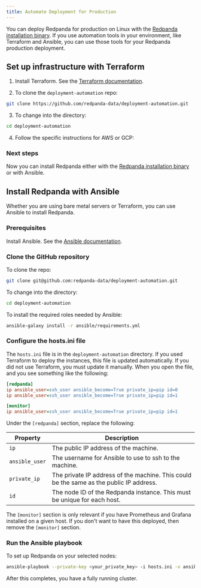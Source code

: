 ```yaml
---
title: Automate Deployment for Production
---
```


<head>
    <meta name="title" content="Automate Deployment for Production | Redpanda Docs"/>
    <meta name="description" content="Automate Deployment for Production."/>
    <link rel="canonical" href="https://docs.redpanda.com/docs/deploy/deployment-option/self-hosted/manual/production/production-deployment-automation/" />
</head>


You can deploy Redpanda for production on Linux with the [Redpanda installation binary](../../production/production-deployment). If you use automation tools in your environment, like Terraform and Ansible, you can use those tools for your Redpanda production deployment.

## Set up infrastructure with Terraform

1. Install Terraform. See the [Terraform documentation](https://learn.hashicorp.com/tutorials/terraform/install-cli).

2. To clone the `deployment-automation` repo:

 ```bash
 git clone https://github.com/redpanda-data/deployment-automation.git
 ```

3. To change into the directory:

 ```bash
 cd deployment-automation
 ```

4. Follow the specific instructions for AWS or GCP:



<!--
[tabs]
=====
AWS::
+
--
. Within the `deployment-automation` folder, change into the `aws` directory:
+
[,bash]
----
 cd aws
----

. Set AWS credentials. Terraform provides multiple ways to set the AWS secret and key. See the https://registry.terraform.io/providers/hashicorp/aws/latest/docs#environment-variables[Terraform documentation].
. To initialize Terraform:

 ```bash
 terraform init
 ```

. To create the cluster:

....
`terraform apply`

Configuration options:

| Property      | Description |
| ----------- | ----------- |
| `aws_region` | The AWS region to use for deploying the infrastructure. Default: `us-west-2` |
| `nodes` | The number of nodes to base the cluster on. Default: `3` |
| `enable_monitoring` | Creates a Prometheus/Grafana instance for monitoring the cluster. Default: `true` |
| `instance_type` | The instance type on which Redpanda is deployed. Default: `i3.8xlarge` |
| `prometheus_instance_type` | The instance type on which Prometheus and Grafana are deployed. Default: `c5.2xlarge` |
| `public_key_path` | Path to the public key of the keypair used to access the nodes. Default: `~/.ssh/id_rsa.pub` |
| `distro` | Linux distribution to install. (This affects the `distro_` variables.) Default: `ubuntu-focal` |
| `distro_ami` | AWS AMI to use for each available distribution. These must be changed according to the chosen AWS region. |
| `distro_ssh_user` | User used to ssh into the created EC2 instances. |

The following example creates a three-node cluster using i3.large instances.

```bash
terraform apply -var="instance_type=i3.large"
```
....

--
GCP::
+
--
. Within the `deployment-automation` folder, change into the `gcp` directory:
+
[,bash]
----
 cd gcp
----

. You need an existing subnet to deploy the VMs into. The subnet's attached firewall should allow inbound traffic on ports 22, 3000, 8082, 8888, 8889, 9090,  9092, 9644, and 33145. This module adds the `rp-node` tag to the deployed VMs, which can be used as the target tag for the firewall rule.
. To initialize Terraform:

 ```bash
 terraform init
 ```

. To create the cluster:

 `terraform apply`

 Configuration options:

 | Property      | Description |
 | ----------- | ----------- |
 | `region` | The region to use for deploying the infrastructure. Default: `us-west1` |
 | `zone` | The region's zone to deploy the infrastructure. Default: `a` |
 | `subnet` | The name of an existing subnet to deploy the infrastructure. |
 | `nodes` | The number of nodes to base the cluster on. Keep in mind that one node is used as a monitoring node. Default: `1`|
 | `disks` | The number of local disks to deploy on each machine. Default = `1`|
 | `image` | The OS image running on the VMs. Default: `ubuntu-os-cloud/ubuntu-1804-lts` |
 | `machine_type` | The machine type. Default: `n2-standard-2`|
 | `public_key_path` | Path to the public key of the keypair used to access the nodes. |
 | `ssh_user` | The ssh user. Must match the one in the public ssh key's comments. |

The following example creates a three-node cluster using the subnet named `redpanda-cluster-subnet`.

 ```bash
 terraform apply -var nodes=3 -var subnet=redpanda-cluster-subnet -var public_key_path=~/.ssh/id_rsa.pub -var ssh_user=$USER
 ```

--
=====
-->


### Next steps

Now you can install Redpanda either with the [Redpanda installation binary](../../production/production-deployment) or with Ansible.

## Install Redpanda with Ansible

Whether you are using bare metal servers or Terraform, you can use Ansible to install Redpanda.

### Prerequisites

Install Ansible. See the [Ansible documentation](https://docs.ansible.com/ansible/latest/installation_guide/intro_installation.html).

### Clone the GitHub repository

To clone the repo:

```bash
git clone git@github.com:redpanda-data/deployment-automation.git
```

To change into the directory:

```bash
cd deployment-automation
```

To install the required roles needed by Ansible:

```bash
ansible-galaxy install -r ansible/requirements.yml
```

### Configure the hosts.ini file

The `hosts.ini` file is in the `deployment-automation` directory. If you used Terraform to deploy the instances, this file is updated automatically. If you did not use Terraform, you must update it
manually. When you open the file, and you see something like the following:

```ini
[redpanda]
ip ansible_user=ssh_user ansible_become=True private_ip=pip id=0
ip ansible_user=ssh_user ansible_become=True private_ip=pip id=1

[monitor]
ip ansible_user=ssh_user ansible_become=True private_ip=pip id=1
```

Under the `[redpanda]` section, replace the following:

| Property      | Description |
| ----------- | ----------- |
| `ip` | The public IP address of the machine. |
| `ansible_user` | The username for Ansible to use to ssh to the machine. |
| `private_ip` | The private IP address of the machine. This could be the same as the public IP address. |
| `id` | The node ID of the Redpanda instance. This must be unique for each host. |

The `[monitor]` section is only relevant if you have Prometheus and Grafana installed
on a given host. If you don't want to have this deployed, then remove the
`[monitor]` section.

### Run the Ansible playbook

To set up Redpanda on your selected nodes:

```bash
ansible-playbook --private-key <your_private_key> -i hosts.ini -v ansible/playbooks/provision-node.yml
```

After this completes, you have a fully running cluster.

